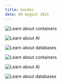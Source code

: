 ```yaml
---
title: Guides
date: 09 August 2021
---
```


<Row>

  <Column colMd={4} colLg={4} noGutterMdLeft>

  <ArticleCard
      subTitle=""
      title="Containers"
      color="dark"
      actionIcon="arrowRight"
      href="/guides/containers">

  ![Learn about containers](/cards/containers.png)

  </ArticleCard>

  </Column>

  <Column colMd={4} colLg={4} noGutterMdLeft>

  <ArticleCard
      subTitle=""
      title="Artificial Intelligence"
      color="dark"
      actionIcon="arrowRight"
      href="/guides/ai">

  ![Learn about AI](/cards/ai.png)

  </ArticleCard>

  </Column>

  <Column colMd={4} colLg={4} noGutterMdLeft>

  <ArticleCard
      subTitle=""
      title="Databases"
      color="dark"
      actionIcon="arrowRight"
      href="/guides/databases">

  ![Learn about databases](/cards/databases.png)

  </ArticleCard>

  </Column>

  <Column colMd={4} colLg={4} noGutterMdLeft>

  <ArticleCard
      subTitle=""
      title="Big Data"
      color="dark"
      actionIcon="arrowRight"
      href="/guides/big-data">

  ![Learn about containers](/cards/big-data.png)

  </ArticleCard>

  </Column>

  <Column colMd={4} colLg={4} noGutterMdLeft>

  <ArticleCard
      subTitle=""
      title="APIs"
      color="dark"
      actionIcon="arrowRight"
      href="/guides/serving-apis">

  ![Learn about AI](/cards/api.png)

  </ArticleCard>

  </Column>

  <Column colMd={4} colLg={4} noGutterMdLeft>

  <ArticleCard
      subTitle=""
      title="Teaming"
      color="dark"
      actionIcon="arrowRight"
      href="/guides/teaming">

  ![Learn about databases](/cards/teaming.png)

  </ArticleCard>

  </Column>

</Row>

